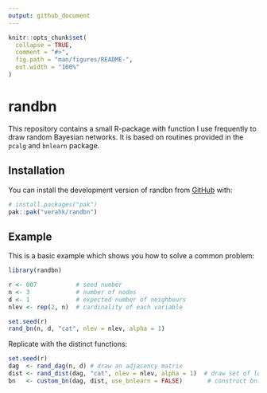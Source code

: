 ```yaml
---
output: github_document
---
```


<!-- README.md is generated from README.Rmd. Please edit that file -->

```r
knitr::opts_chunk$set(
  collapse = TRUE,
  comment = "#>",
  fig.path = "man/figures/README-",
  out.width = "100%"
)
```

# randbn

<!-- badges: start -->
<!-- badges: end -->


This repository contains a small R-package with function I use frequently to draw random Bayesian networks. It is based on routines provided in the `pcalg` and `bnlearn` package.


## Installation

You can install the development version of randbn from [GitHub](https://github.com/) with:

``` r
# install.packages("pak")
pak::pak("verahk/randbn")
```

## Example

This is a basic example which shows you how to solve a common problem:

```r
library(randbn)

r <- 007           # seed number
n <- 3             # number of nodes
d <- 1             # expected number of neighbours
nlev <- rep(2, n)  # cardinality of each variable

set.seed(r)
rand_bn(n, d, "cat", nlev = nlev, alpha = 1)
```
Replicate with the distinct functions:
```r
set.seed(r)
dag  <- rand_dag(n, d) # draw an adjacency matrix 
dist <- rand_dist(dag, "cat", nlev = nlev, alpha = 1)  # draw set of local dist
bn   <- custom_bn(dag, dist, use_bnlearn = FALSE)       # construct bn.fit() object
```




